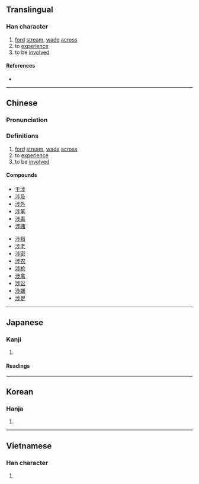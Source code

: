 {{character info/new}}
{{also|渉}}
==Translingual==

===Han character===
{{Han char|rn=85|rad=水|as=07|sn=10|four=31129|canj=EYLH|ids=⿰氵步}}

# [[ford]] [[stream]], [[wade]] [[across]]
# to [[experience]]
# to be [[involved]]

====References====
* {{Han ref|kx=0626.130|dkj=17530|dj=1028.020|hdz=31621.020|uh=6D89|ud=28041|bh=AF41|bd=44865}}

----

==Chinese==
{{zh-forms}}

===Pronunciation===
{{zh-pron
|m=shè
|c=sip3
|h=pfs=
|md=
|mn=sia̍p
|w=
|mc=y
|oc=y
|cat=v
}}

===Definitions===
{{zh-hanzi}}

# [[ford]] [[stream]], [[wade]] [[across]]
# to [[experience]]
# to be [[involved]]

====Compounds====
{{top2}}
* [[干涉]]
* [[涉及]]
* [[涉外]]
* [[涉笔]]
* [[涉毒]]
* [[涉赌]]
{{mid2}}
* [[涉猎]]
* [[涉老]]
* [[涉密]]
* [[涉农]]
* [[涉枪]]
* [[涉禽]]
* [[涉讼]]
* [[涉嫌]]
* [[涉足]]
{{bottom}}

----

==Japanese==
{{ja-kanji forms|渉|涉}}

===Kanji===
{{ja-kanji|grade=|rs=水07|shin=渉}}

# {{defn|lang=ja|sort=水07}}

====Readings====
{{ja-readings
|on=しょう
|kun=わたる, かかわる
}}

----

==Korean==

===Hanja===
{{ko-hanja|hangeul=섭|eumhun=|rv=seop|mr=sŏp|y=sep}}

# {{defn|lang=ko|sort=水07}}

----

==Vietnamese==

===Han character===
{{vi-readings|rs=水07| hanviet = thiệp}}

# {{defn|lang=vi|sort=水07}}